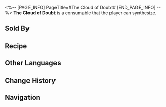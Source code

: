 <%-- [PAGE_INFO]
PageTitle=#The Cloud of Doubt#
[END_PAGE_INFO] --%>
{{Consumable Infobox
|id          = 402028
|image       = Item The Cloud of Doubt.png
|type        = Attack Consumables
|rarity      = 3
|effect      = Upon use, all allies take 15% less DMG for the next battle.
|description = You sit up, a cloud of sadness forming in your mind. The words you have promised to others begin to falter. Are you really not a loser? Can you really achieve anything? Have you really chosen the right path? A fire ignites from the depths of your heart, and for one moment, you're tempted to burn everything from the past to the ground...
|effectType  = 
|effectType2 = 
|effectType3 = 
|recipe      = {{cx|Source missing}}
|source1     = [[Omni-Synthesizer]]
|source2     = [[Dreamscape Sales Store]]
|source3     = 
}}
{{Description|''"And that spark had already been ignited long ago."''}}
'''The Cloud of Doubt''' is a consumable that the player can synthesize.

==Sold By==
{{Shop Availability}}

==Recipe==
{{Recipe
|type          = Synthesis
|group         = Consumable
|Thermal Gel   = 2
|Rusty Gear    = 2
|Broken Dreams = 5
|sort          = Thermal Gel;Rusty Gear;Broken Dreams
}}

==Other Languages==
{{Other Languages
|en   = The Cloud of Doubt
|zhs  = 疑虑的阴云
|zht  = 疑慮的烏雲
|ja   = 疑念の暗雲
|ko   = 의심의 먹구름
|es   = Niebla de la duda
|fr   = Nuages du doute
|ru   = Туман сомнений
|th   = เมฆครึ้มแห่งความสงสัย
|vi   = Mây Đen Nghi Ngờ
|de   = Nebel des Verdachts
|id   = The Cloud of Doubt
|pt   = A Nuvem da Dúvida
}}

==Change History==
{{Change History|2.0}}

==Navigation==
{{Consumable Navbox}}